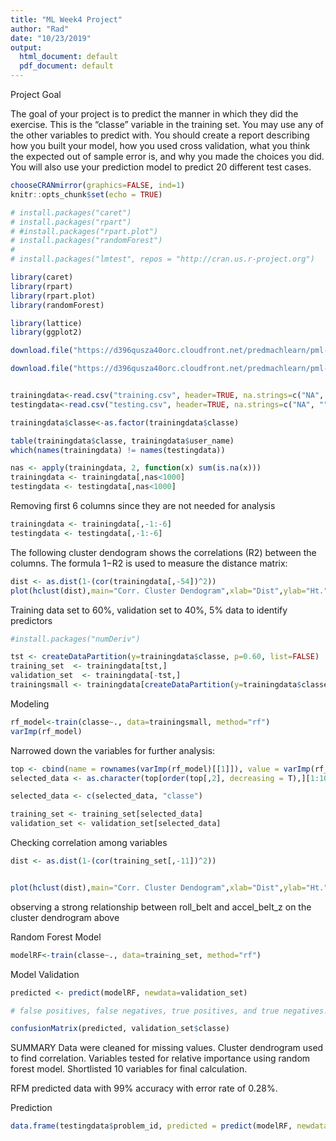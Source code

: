 ---
title: "ML Week4 Project"
author: "Rad"
date: "10/23/2019"
output:
  html_document: default
  pdf_document: default
---

Project Goal

The goal of your project is to predict the manner in which they did the exercise. This is the "classe" variable in the training set. You may use any of the other variables to predict with. You should create a report describing how you built your model, how you used cross validation, what you think the expected out of sample error is, and why you made the choices you did. You will also use your prediction model to predict 20 different test cases.

```{r setup, include=TRUE}

chooseCRANmirror(graphics=FALSE, ind=1)
knitr::opts_chunk$set(echo = TRUE)

```




```{r echo=TRUE}

# install.packages("caret")
# install.packages("rpart")
# #install.packages("rpart.plot")
# install.packages("randomForest")
# 
# install.packages("lmtest", repos = "http://cran.us.r-project.org")

library(caret)
library(rpart)
library(rpart.plot)
library(randomForest)

library(lattice)
library(ggplot2)


```



```{r echo=TRUE}
download.file("https://d396qusza40orc.cloudfront.net/predmachlearn/pml-training.csv",destfile ="training.csv",method="curl", mode="wb")

download.file("https://d396qusza40orc.cloudfront.net/predmachlearn/pml-testing.csv",destfile ="testing.csv",method="curl", mode="wb")


trainingdata<-read.csv("training.csv", header=TRUE, na.strings=c("NA", "", "#DIV/0!"))
testingdata<-read.csv("testing.csv", header=TRUE, na.strings=c("NA", "", "#DIV/0!"))

trainingdata$classe<-as.factor(trainingdata$classe)

table(trainingdata$classe, trainingdata$user_name)
which(names(trainingdata) != names(testingdata))

nas <- apply(trainingdata, 2, function(x) sum(is.na(x)))
trainingdata <- trainingdata[,nas<1000]
testingdata <- testingdata[,nas<1000]

```

Removing first 6 columns since they are not needed for analysis
```{r echo=TRUE}
trainingdata <- trainingdata[,-1:-6]
testingdata <- testingdata[,-1:-6]

```


The following cluster dendogram shows the correlations (R2) between the columns. The formula 1−R2 is used to measure the distance matrix:
```{r echo=TRUE}

dist <- as.dist(1-(cor(trainingdata[,-54])^2))
plot(hclust(dist),main="Corr. Cluster Dendogram",xlab="Dist",ylab="Ht.")


```


Training data set to 60%, validation set to 40%, 5% data to identify predictors

```{r echo=TRUE}
#install.packages("numDeriv")

tst <- createDataPartition(y=trainingdata$classe, p=0.60, list=FALSE)
training_set  <- trainingdata[tst,]
validation_set  <- trainingdata[-tst,]
trainingsmall <- trainingdata[createDataPartition(y=trainingdata$classe, p=0.05, list=FALSE),]

```

Modeling

```{r echo=TRUE}
rf_model<-train(classe~., data=trainingsmall, method="rf")
varImp(rf_model)

```


Narrowed down the variables for further analysis:
```{r echo=TRUE}
top <- cbind(name = rownames(varImp(rf_model)[[1]]), value = varImp(rf_model)[[1]])
selected_data <- as.character(top[order(top[,2], decreasing = T),][1:10,1])

selected_data <- c(selected_data, "classe")

training_set <- training_set[selected_data]
validation_set <- validation_set[selected_data]

```


Checking correlation among variables

```{r echo=TRUE}
dist <- as.dist(1-(cor(training_set[,-11])^2))


plot(hclust(dist),main="Corr. Cluster Dendogram",xlab="Dist",ylab="Ht.")
```


observing a strong relationship between roll_belt and accel_belt_z on the cluster dendrogram above


Random Forest Model
```{r echo=TRUE}
modelRF<-train(classe~., data=training_set, method="rf")
```

Model Validation

```{r echo=TRUE}
predicted <- predict(modelRF, newdata=validation_set)

# false positives, false negatives, true positives, and true negatives. 

confusionMatrix(predicted, validation_set$classe)

```



SUMMARY
Data were cleaned for missing values. Cluster dendrogram used to find correlation. Variables tested for relative importance using random forest model. Shortlisted 10 variables for final calculation.

RFM predicted data with 99% accuracy with error rate of 0.28%.



Prediction
```{r echo=TRUE}

data.frame(testingdata$problem_id, predicted = predict(modelRF, newdata=testingdata))


```
